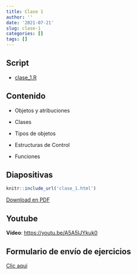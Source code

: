 ```yaml
---
title: Clase 1
author: ''
date: '2021-07-21'
slug: clase-1
categories: []
tags: []
---
```


## Script

- [clase_1.R](clase_1.R)

## Contenido 

- Objetos y atribuciones

- Clases

- Tipos de objetos

- Estructuras de Control

- Funciones

## Diapositivas

```r
knitr::include_url('clase_1.html')
```

[Download en PDF](https://1drv.ms/b/s!AqEf2XJKAY50ku50o1PwUH4qSzUQxQ?e=iPTWvB)

## Youtube

**Vídeo**: [https://youtu.be/A5A5lJYkuk0](https://youtu.be/A5A5lJYkuk0)

## Formulario de envío de ejercicios

[Clic aquí](https://forms.gle/J4iwNMt9PNSmjxcK8)
